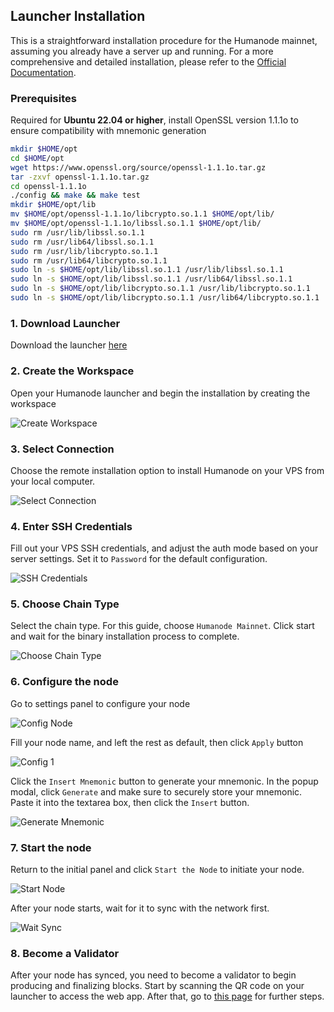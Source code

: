 
## Launcher Installation
This is a straightforward installation procedure for the Humanode mainnet, assuming you already have a server up and running. For a more comprehensive and detailed installation, please refer to the [Official Documentation](https://gitbook.humanode.io/mainnet-guide/launcher/launch-and-run-a-node-using-launcher-app).

### Prerequisites 
Required for **Ubuntu 22.04 or higher**, install OpenSSL version 1.1.1o to ensure compatibility with mnemonic generation
```bash copy
mkdir $HOME/opt
cd $HOME/opt
wget https://www.openssl.org/source/openssl-1.1.1o.tar.gz
tar -zxvf openssl-1.1.1o.tar.gz
cd openssl-1.1.1o
./config && make && make test
mkdir $HOME/opt/lib
mv $HOME/opt/openssl-1.1.1o/libcrypto.so.1.1 $HOME/opt/lib/
mv $HOME/opt/openssl-1.1.1o/libssl.so.1.1 $HOME/opt/lib/
sudo rm /usr/lib/libssl.so.1.1
sudo rm /usr/lib64/libssl.so.1.1
sudo rm /usr/lib/libcrypto.so.1.1
sudo rm /usr/lib64/libcrypto.so.1.1
sudo ln -s $HOME/opt/lib/libssl.so.1.1 /usr/lib/libssl.so.1.1
sudo ln -s $HOME/opt/lib/libssl.so.1.1 /usr/lib64/libssl.so.1.1
sudo ln -s $HOME/opt/lib/libcrypto.so.1.1 /usr/lib/libcrypto.so.1.1
sudo ln -s $HOME/opt/lib/libcrypto.so.1.1 /usr/lib64/libcrypto.so.1.1
```

### 1. Download Launcher
Download the launcher [here](https://launcher.humanode.io/)

### 2. Create the Workspace
Open your Humanode launcher and begin the installation by creating the workspace

![Create Workspace](/humanode/create-workspace.png)

### 3. Select Connection
Choose the remote installation option to install Humanode on your VPS from your local computer.

![Select Connection](/humanode/connection-type.png)

### 4. Enter SSH Credentials
Fill out your VPS SSH credentials, and adjust the auth mode based on your server settings. Set it to `Password` for the default configuration.

![SSH Credentials](/humanode/ssh-credentials.png)

### 5. Choose Chain Type
Select the chain type. For this guide, choose `Humanode Mainnet`. Click start and wait for the binary installation process to complete.

![Choose Chain Type](/humanode/choose-chain.png)

### 6. Configure the node
Go to settings panel to configure your node

![Config Node](/humanode/goto-setting.png)

Fill your node name, and left the rest as default, then click `Apply` button

![Config 1](/humanode/fill-setting-1.png)

Click the `Insert Mnemonic` button to generate your mnemonic. In the popup modal, click `Generate` and make sure to securely store your mnemonic. Paste it into the textarea box, then click the `Insert` button.

![Generate Mnemonic](/humanode/generate-mnemonic.png)

### 7. Start the node
Return to the initial panel and click `Start the Node` to initiate your node.

![Start Node](/humanode/start-node.png)

After your node starts, wait for it to sync with the network first.

![Wait Sync](/humanode/wait-sync.png)

### 8. Become a Validator
After your node has synced, you need to become a validator to begin producing and finalizing blocks. Start by scanning the QR code on your launcher to access the web app. After that, go to [this page](/guide/humanode/become-validator) for further steps.
